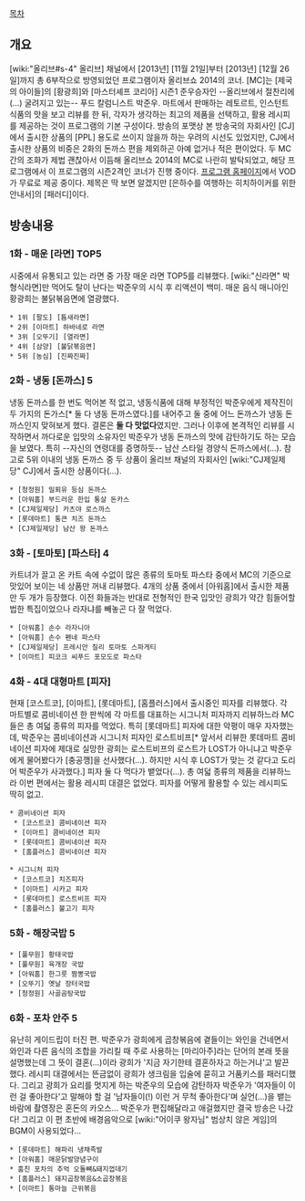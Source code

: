 [[목차]]
== 개요 ==
[wiki:"올리브#s-4" 올리브] 채널에서 [2013년] [11월 21일]부터 [2013년] [12월 26일]까지 총 6부작으로 방영되었던 프로그램이자 올리브쇼 2014의 코너. [MC]는 [제국의 아이들]의 [황광희]와 [마스터셰프 코리아] 시즌1 준우승자인 --올리브에서 절찬리에(...) 굴려지고 있는-- 푸드 칼럼니스트 박준우. 마트에서 판매하는 레토르트, 인스턴트 식품의 맛을 보고 리뷰를 한 뒤, 각자가 생각하는 최고의 제품을 선택하고, 활용 레시피를 제공하는 것이 프로그램의 기본 구성이다. 방송의 포맷상 본 방송국의 자회사인 [CJ]에서 출시한 상품의 [PPL] 용도로 쓰이지 않을까 하는 우려의 시선도 있었지만, CJ에서 출시한 상품의 비중은 2화의 돈까스 편을 제외하곤 아예 없거나 적은 편이었다. 두 MC간의 조화가 제법 괜찮아서 이듬해 올리브쇼 2014의 MC로 나란히 발탁되었고, 해당 프로그램에서 이 프로그램의 시즌2격인 코너가 진행 중이다. [http://program.lifestyler.co.kr/olive/martdang 프로그램 홈페이지]에서 VOD가 무료로 제공 중이다.
제목은 딱 보면 알겠지만 [은하수를 여행하는 히치하이커를 위한 안내서]의 [패러디]이다.

== 방송내용 ==
=== 1화 - 매운 [라면] TOP5 ===
시중에서 유통되고 있는 라면 중 가장 매운 라면 TOP5를 리뷰했다. [wiki:"신라면" 박형식라면]만 먹어도 탈이 난다는 박준우의 시식 후 리액션이 백미. 매운 음식 매니아인 황광희는 불닭볶음면에 열광했다.

 * 1위 [팔도] [틈새라면]
 * 2위 [이마트] 하바네로 라면
 * 3위 [오뚜기] [열라면]
 * 4위 [삼양] [불닭볶음면]
 * 5위 [농심] [진짜진짜]

=== 2화 - 냉동 [돈까스] 5 ===
냉동 돈까스를 한 번도 먹어본 적 없고, 냉동식품에 대해 부정적인 박준우에게 제작진이 두 가지의 돈가스[* 둘 다 냉동 돈까스였다.]를 내어주고 둘 중에 어느 돈까스가 냉동 돈까스인지 맞혀보게 했다. 결론은 '''둘 다 맛없다'''였지만. 그러나 이후에 본격적인 리뷰를 시작하면서 까다로운 입맛의 소유자인 박준우가 냉동 돈까스의 맛에 감탄하기도 하는 모습을 보였다. 특히 --자신의 연령대를 증명하듯-- 남산 스타일 경양식 돈까스에서(...). 참고로 5위 이내의 냉동 돈까스 중 두 상품이 올리브 채널의 자회사인 [wiki:"CJ제일제당" CJ]에서 출시한 상품이다(...).

 * [청정원] 밀푀유 등심 돈까스
 * [아워홈] 부드러운 한입 통살 돈카스
 * [CJ제일제당] 카츠야 로스까스
 * [롯데마트] 통큰 치즈 돈까스
 * [CJ제일제당] 남산 왕 돈까스

=== 3화 - [토마토] [파스타] 4 ===
카트녀가 끌고 온 카트 속에 수없이 많은 종류의 토마토 파스타 중에서 MC의 기준으로 맛있어 보이는 네 상품만 꺼내 리뷰했다. 4개의 상품 중에서 [아워홈]에서 출시한 제품만 두 개가 등장했다. 이전 화들과는 반대로 전형적인 한국 입맛인 광희가 약간 힘들어할 법한 특집이었으나 라자냐를 빼놓곤 다 잘 먹었다.

 * [아워홈] 손수 라자니아
 * [아워홈] 손수 펜네 파스타
 * [CJ제일제당] 프레시안 칠리 토마토 스파게티
 * [이마트] 피코크 씨푸드 포모도로 파스타

=== 4화 - 4대 대형마트 [피자] ===
현재 [코스트코], [이마트], [롯데마트], [홈플러스]에서 출시중인 피자를 리뷰했다. 각 마트별로 콤비네이션 한 판씩에 각 마트를 대표하는 시그니처 피자까지 리뷰하느라 MC들은 총 여덟 종류의 피자를 먹었다. 특히 [롯데마트] 피자에 대한 악평이 매우 자자했는데, 박준우는 콤비네이션과 시그니처 피자인 로스트비프[* 앞서서 리뷰한 롯데마트 콤비네이션 피자에 제대로 실망한 광희는 로스트비프의 로스트가 LOST가 아니냐고 박준우에게 물어봤다가 [충공깽]을 선사했다(...). 하지만 시식 후 LOST가 맞는 것 같다고 도리어 박준우가 사과했다.] 피자 둘 다 먹다가 뱉었다(...). 총 여덟 종류의 제품을 리뷰하느라 이번 편에서는 활용 레시피 대결은 없었다. 피자를 어떻게 활용할 수 있는 레시피도 딱히 없고.

 * 콤비네이션 피자
  * [코스트코] 콤비네이션 피자
  * [이마트] 콤비네이션 피자
  * [롯데마트] 콤비네이션 피자
  * [홈플러스] 콤비네이션 피자

 * 시그니처 피자
  * [코스트코] 치즈피자
  * [이마트] 시카고 피자
  * [롯데마트] 로스트비프 피자
  * [홈플러스] 불고기 피자

=== 5화 - 해장국밥 5 ===
 * [풀무원] 황태국밥
 * [풀무원] 육개장 국밥
 * [아워홈] 한그릇 짬뽕국밥
 * [오뚜기] 옛날 장터국밥
 * [청정원] 사골곰탕국밥

=== 6화 - 포차 안주 5 ===
유난히 게이드립이 터진 편. 박준우가 광희에게 곱창볶음에 곁들이는 와인을 건네면서 와인과 다른 음식의 조합을 가리킬 때 주로 사용하는 [마리아주]라는 단어의 본래 뜻을 설명했는데 그 뜻이 결혼(...)이라 광희가 '지금 자기한테 결혼하자고 하는거냐'고 발끈했다. 레시피 대결에서는 뜬금없이 광희가 생크림을 입술에 묻히고 거품키스를 패러디했다. 그리고 광희가 요리를 멋지게 하는 박준우의 모습에 감탄하자 박준우가 '여자들이 이런 걸 좋아한다'고 말해야 할 걸 '남자들이(!) 이런 거 무척 좋아한다'며 실언(...)을 뱉는 바람에 촬영장은 혼돈의 카오스... 박준우가 편집해달라고 애걸했지만 결국 방송은 나갔다! 그리고 이 편 초반에 배경음악으로 [wiki:"어이쿠 왕자님" 범상치 않은 게임]의 BGM이 사용되었다...

 * [롯데마트] 해파리 냉채족발
 * [아워홈] 매운닭발양념구이
 * 훔친 포차의 추억 오돌뼈&돼지껍데기
 * [홈플러스] 돼지곱창볶음&소곱창볶음
 * [이마트] 통마늘 근위볶음
